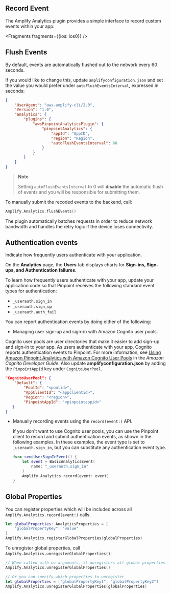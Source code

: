 ## Record Event

The Amplify Analytics plugin provides a simple interface to record custom events within your app:


<Fragments fragments={{ios: ios0}} />

## Flush Events

By default, events are automatically flushed out to the network every 60 seconds. 

If you would like to change this, update `amplifyconfiguration.json` and set the value you would prefer under `autoFlushEventsInterval`, expressed in seconds:

```json
{
    "UserAgent": "aws-amplify-cli/2.0",
    "Version": "1.0",
    "analytics": {
        "plugins": {
            "awsPinpointAnalyticsPlugin": {
                "pinpointAnalytics": {
                    "appId": "AppID",
                    "region": "Region",
                    "autoFlushEventsInterval": 60
                }
            }
        }
    }
}
```

> **Note**
>
> Setting `autoFlushEventsInterval` to 0 will **disable** the automatic flush of events and you will be responsible for submitting them.


To manually submit the recoded events to the backend, call:

```swift
Amplify.Analytics.flushEvents()
```

The plugin automatically batches requests in order to reduce network bandwidth and handles the retry logic if the device loses connectivity.

## Authentication events
Indicate how frequently users authenticate with your application.

On the **Analytics** page, the **Users** tab displays charts for **Sign-ins, Sign-ups, and Authentication failures**.

To learn how frequently users authenticate with your app, update your application code so that Pinpoint receives the following standard event types for authentication:

 - `_userauth.sign_in`
 - `_userauth.sign_up`
 - `_userauth.auth_fail`

You can report authentication events by doing either of the following:

 - Managing user sign-up and sign-in with Amazon Cognito user pools.

  Cognito user pools are user directories that make it easier to add sign-up and sign-in to your app. As users authenticate with your app, Cognito reports authentication events to Pinpoint. For more information, see [Using Amazon Pinpoint Analytics with Amazon Cognito User Pools](https://docs.aws.amazon.com/cognito/latest/developerguide/cognito-user-pools-pinpoint-integration.html) in the _Amazon Cognito Developer Guide_. Also update **amplifyconfiguration.json** by adding the `PinpointAppId` key under `CognitoUserPool`.

  ```json
  "CognitoUserPool": {
      "Default": {
          "PoolId": "<poolid>",
          "AppClientId": "<appclientid>",
          "Region": "<region>",
          "PinpointAppId": "<pinpointappid>"
     }
  }
  ```

- Manually recording events using the `record(event:)` API.

  If you don't want to use Cognito user pools, you can use the Pinpoint client to record and submit authentication events, as shown in the following examples. In these examples, the event type is set to `_userauth.sign_in`, but you can substitute any authentication event type.

  ```swift
  func sendUserSignInEvent() {
      let event = BasicAnalyticsEvent(
          name: "_userauth.sign_in"
      )
      Amplify.Analytics.record(event: event)
  }
  ```

## Global Properties

You can register properties which will be included across all `Amplify.Analytics.record(event:)` calls.

```swift
let globalProperties: AnalyticsProperties = [
    "globalPropertyKey": "value"
]
Amplify.Analytics.registerGlobalProperties(globalProperties)
```

To unregister global properties, call `Amplify.Analytics.unregisterGlobalProperties()`:

```swift
// When called with no arguments, it unregisters all global properties
Amplify.Analytics.unregisterGlobalProperties()

// Or you can specify which properties to unregister
let globalProperties = ["globalPropertyKey1", "globalPropertyKey2"]
Amplify.Analytics.unregisterGlobalProperties(globalProperties)
```
